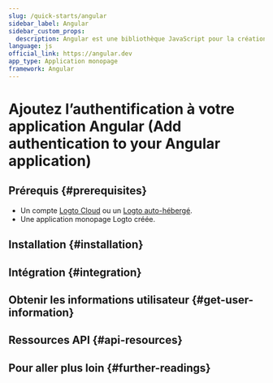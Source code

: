 ```yaml
---
slug: /quick-starts/angular
sidebar_label: Angular
sidebar_custom_props:
  description: Angular est une bibliothèque JavaScript pour la création d'interfaces utilisateur. (Angular is a JavaScript library for building user interfaces.)
language: js
official_link: https://angular.dev
app_type: Application monopage
framework: Angular
---
```




# Ajoutez l’authentification à votre application Angular (Add authentication to your Angular application)

<GuideTip />

## Prérequis \{#prerequisites}

- Un compte [Logto Cloud](https://cloud.logto.io) ou un [Logto auto-hébergé](/introduction/set-up-logto-oss).
- Une application monopage Logto créée.

## Installation \{#installation}

<Installation />

## Intégration \{#integration}

<Integration />

## Obtenir les informations utilisateur \{#get-user-information}

<GetUserInformation />

## Ressources API \{#api-resources}

<ApiResources />

## Pour aller plus loin \{#further-readings}

<FurtherReadings />
